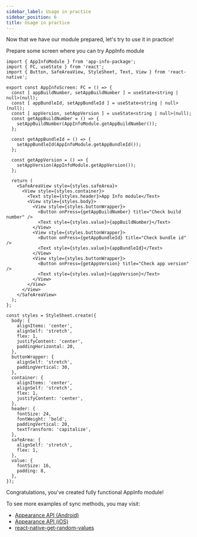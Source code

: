 ```yaml
---
sidebar_label: Usage in practice
sidebar_position: 6
title: Usage in practice
---
```



Now that we have our module prepared, let's try to use it in practice!

Prepare some screen where you can try AppInfo module

```tsx title="AppInfoScreen.tsx"
import { AppInfoModule } from 'app-info-package';
import { FC, useState } from 'react';
import { Button, SafeAreaView, StyleSheet, Text, View } from 'react-native';

export const AppInfoScreen: FC = () => {
  const [ appBuildNumber, setAppBuildNumber ] = useState<string | null>(null);
  const [ appBundleId, setAppBundleId ] = useState<string | null>(null);
  const [ appVersion, setAppVersion ] = useState<string | null>(null);
  const getAppBuildNumber = () => {
    setAppBuildNumber(AppInfoModule.getAppBuildNumber());
  };

  const getAppBundleId = () => {
    setAppBundleId(AppInfoModule.getAppBundleId());
  };

  const getAppVersion = () => {
    setAppVersion(AppInfoModule.getAppVersion());
  };

  return (
    <SafeAreaView style={styles.safeArea}>
      <View style={styles.container}>
        <Text style={styles.header}>App Info module</Text>
        <View style={styles.body}>
          <View style={styles.buttonWrapper}>
            <Button onPress={getAppBuildNumber} title="Check build number" />
            <Text style={styles.value}>{appBuildNumber}</Text>
          </View>
          <View style={styles.buttonWrapper}>
            <Button onPress={getAppBundleId} title="Check bundle id" />
            <Text style={styles.value}>{appBundleId}</Text>
          </View>
          <View style={styles.buttonWrapper}>
            <Button onPress={getAppVersion} title="Check app version" />
            <Text style={styles.value}>{appVersion}</Text>
          </View>
        </View>
      </View>
    </SafeAreaView>
  );
};

const styles = StyleSheet.create({
  body: {
    alignItems: 'center',
    alignSelf: 'stretch',
    flex: 1,
    justifyContent: 'center',
    paddingHorizontal: 20,
  },
  buttonWrapper: {
    alignSelf: 'stretch',
    paddingVertical: 30,
  },
  container: {
    alignItems: 'center',
    alignSelf: 'stretch',
    flex: 1,
    justifyContent: 'center',
  },
  header: {
    fontSize: 24,
    fontWeight: 'bold',
    paddingVertical: 20,
    textTransform: 'capitalize',
  },
  safeArea: {
    alignSelf: 'stretch',
    flex: 1,
  },
  value: {
    fontSize: 16,
    padding: 8,
  },
});
```

<Result />

Congratulations, you've created fully functional AppInfo module!

To see more examples of sync methods, you may visit:

- [Appearance API (Android)](https://github.com/facebook/react-native/blob/bcec590071202608ee2e87feb02791e292457d94/ReactAndroid/src/main/java/com/facebook/react/modules/appearance/AppearanceModule.java)
- [Appearance API (iOS)](https://github.com/facebook/react-native/blob/bcec590071202608ee2e87feb02791e292457d94/React/CoreModules/RCTAppearance.mm)
- [react-native-get-random-values](https://github.com/LinusU/react-native-get-random-values)
